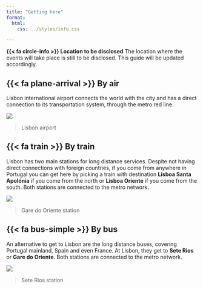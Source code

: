 ```yaml
---
title: "Getting here"
format:
  html:
    css: ../styles/info.css

---
```


<div class="alert alert-info">
  <strong>{{< fa circle-info >}} Location to be disclosed</strong> The location where the events will take place is still to be disclosed. This guide will be updated accordingly.
</div>

## {{< fa plane-arrival >}} By air 

Lisbon international airport connects the world with the city and has a direct connection to its transportation system, through the metro red line.

![](https://upload.wikimedia.org/wikipedia/commons/2/20/Aeroporto_Humberto_Delgado_%28Portela_Airport_Aeroporto_de_Lisboa%29%2C_Lisbon%2C_Portugal_%2851323558287%29.jpg)

> Lisbon airport

## {{< fa train >}} By train

Lisbon has two main stations for long distance services. Despite not having direct connections with foreign countries, if you come from anywhere in Portugal you can get here by picking a train with destination **Lisboa Santa Apolónia** if you come from the north or **Lisboa Oriente** if you come from the south. Both stations are connected to the metro network.

![](https://lisboaparapessoas.pt/wp-content/uploads/2022/02/garedooriente_01-1024x683.jpg)

> Gare do Oriente station

## {{< fa bus-simple >}} By bus

An alternative to get to Lisbon are the long distance buses, covering Portugal mainland, Spain and even France. At Lisbon, they get to **Sete Rios** or **Gare do Oriente**. Both stations are connected to the metro network.

![](https://i0.wp.com/amensagem.pt/wp-content/uploads/2022/06/RestartInterfaceSeteRios-4024.jpg?fit=1500%2C1000&quality=89&ssl=1)


> Sete Rios station